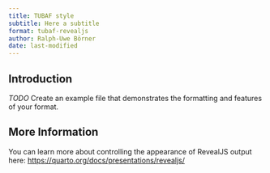 ```yaml
---
title: TUBAF style
subtitle: Here a subtitle
format: tubaf-revealjs
author: Ralph-Uwe Börner
date: last-modified
---
```


## Introduction

*TODO* Create an example file that demonstrates the formatting and features of your format.

## More Information

You can learn more about controlling the appearance of RevealJS output here: <https://quarto.org/docs/presentations/revealjs/>

